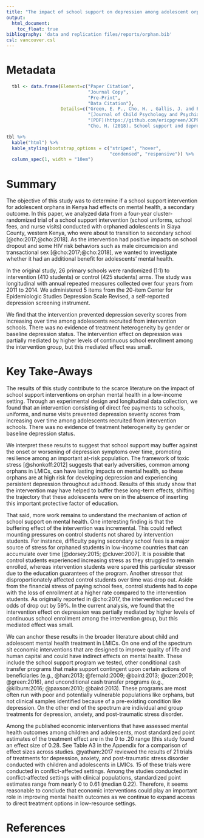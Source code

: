 ```yaml
---
title: "The impact of school support on depression among adolescent orphans: a cluster‐randomized trial in Kenya"
output:
  html_document:
    toc_float: true
bibliography: 'data and replication files/reports/orphan.bib'
csl: vancouver.csl
---
```


# Metadata

```r
  tbl <- data.frame(Element=c("Paper Citation", 
                              "Journal Copy", 
                              "Pre-Print", 
                              "Data Citation"),
                    Details=c("Green, E. P., Cho, H. , Gallis, J. and Puffer, E. S. (2018), The impact of school support on depression among adolescent orphans: a cluster‐randomized trial in Kenya. *Journal of Child Psychology and Psychiatry*. doi: 10.1111/jcpp.12955",
                              "[Journal of Child Psychology and Psychiatry](https://onlinelibrary.wiley.com/doi/pdf/10.1111/jcpp.12955)",
                              "[PDF](https://github.com/ericpgreen/JCPP2018/raw/master/data%20and%20replication%20files/reports/manuscript.pdf)",
                              "Cho, H. (2018). School support and depression 2018 data repository. [![DOI](https://zenodo.org/badge/142767827.svg)](https://zenodo.org/badge/latestdoi/142767827)"))

tbl %>%
  kable("html") %>%
  kable_styling(bootstrap_options = c("striped", "hover", 
                                      "condensed", "responsive")) %>%
  column_spec(1, width = "10em")
```

# Summary

The objective of this study was to determine if a school support intervention for adolescent orphans in Kenya had effects on mental health, a secondary outcome. In this paper, we analyzed data from a four-year cluster-randomized trial of a school support intervention (school uniforms, school fees, and nurse visits) conducted with orphaned adolescents in Siaya County, western Kenya, who were about to transition to secondary school [@cho:2017;@cho:2018]. As the intervention had positive impacts on school dropout and some HIV risk behaviors such as male circumcision and transactional sex [@cho:2017;@cho:2018], we wanted to investigate whether it had an additional benefit for adolescents' mental health. 

In the original study, 26 primary schools were randomized (1:1) to intervention (410 students) or control (425 students) arms. The study was longitudinal with annual repeated measures collected over four years from 2011 to 2014. We administered 5 items from the 20-item Center for Epidemiologic Studies Depression Scale Revised, a self-reported depression screening instrument. 

We find that the intervention prevented depression severity scores from increasing over time among adolescents recruited from intervention schools. There was no evidence of treatment heterogeneity by gender or baseline depression status. The intervention effect on depression was partially mediated by higher levels of continuous school enrollment among the intervention group, but this mediated effect was small.

# Key Take-Aways

The results of this study contribute to the scarce literature on the impact of school support interventions on orphan mental health in a low-income setting. Through an experimental design and longitudinal data collection, we found that an intervention consisting of direct fee payments to schools, uniforms, and nurse visits prevented depression severity scores from increasing over time among adolescents recruited from intervention schools. There was no evidence of treatment heterogeneity by gender or baseline depression status.

We interpret these results to suggest that school support may buffer against the onset or worsening of depression symptoms over time, promoting resilience among an important at-risk population. The framework of toxic stress [@shonkoff:2012] suggests that early adversities, common among orphans in LMICs, can have lasting impacts on mental health, so these orphans are at high risk for developing depression and experiencing persistent depression throughout adulthood. Results of this study show that the intervention may have helped to buffer these long-term effects, shifting the trajectory that these adolescents were on in the absence of inserting this important protective factor of education.

That said, more work remains to understand the mechanism of action of school support on mental health. One interesting finding is that the buffering effect of the intervention was incremental. This could reflect mounting pressures on control students not shared by intervention students. For instance, difficulty paying secondary school fees is a major source of stress for orphaned students in low-income countries that can accumulate over time [@dorsey:2015; @cluver:2007]. It is possible that control students experienced increasing stress as they struggled to remain enrolled, whereas intervention students were spared this particular stressor due to the education guarantees of the program. Another stressor that disproportionately affected control students over time was drop out. Aside from the financial stress of paying school fees, control students had to cope with the loss of enrollment at a higher rate compared to the intervention students. As originally reported in @cho:2017, the intervention reduced the odds of drop out by 59%. In the current analysis, we found that the intervention effect on depression was partially mediated by higher levels of continuous school enrollment among the intervention group, but this mediated effect was small.

We can anchor these results in the broader literature about child and adolescent mental health treatment in LMICs. On one end of the spectrum sit economic interventions that are designed to improve quality of life and human capital and could have indirect effects on mental health. These include the school support program we tested, other conditional cash transfer programs that make support contingent upon certain actions of beneficiaries (e.g., @han:2013; @fernald:2009; @baird:2013; @ozer:2009; @green:2016), and unconditional cash transfer programs (e.g., @kilburn:2016; @paxson:2010; @baird:2013). These programs are most often run with poor and potentially vulnerable populations like orphans, but not clinical samples identified because of a pre-existing condition like depression. On the other end of the spectrum are individual and group treatments for depression, anxiety, and post-traumatic stress disorder.

Among the published economic interventions that have assessed mental health outcomes among children and adolescents, most standardized point estimates of the treatment effect are in the 0 to .20 range (this study found an effect size of 0.28. See Table A3 in the Appendix for a comparison of effect sizes across studies. @yatham:2017 reviewed the results of 21 trials of treatments for depression, anxiety, and post-traumatic stress disorder conducted with children and adolescents in LMICs. 15 of these trials were conducted in conflict-affected settings. Among the studies conducted in conflict-affected settings with clinical populations, standardized point estimates range from nearly 0 to 0.61 (median 0.22). Therefore, it seems reasonable to conclude that economic interventions could play an important role in improving mental health outcomes as we continue to expand access to direct treatment options in low-resource settings.

# References